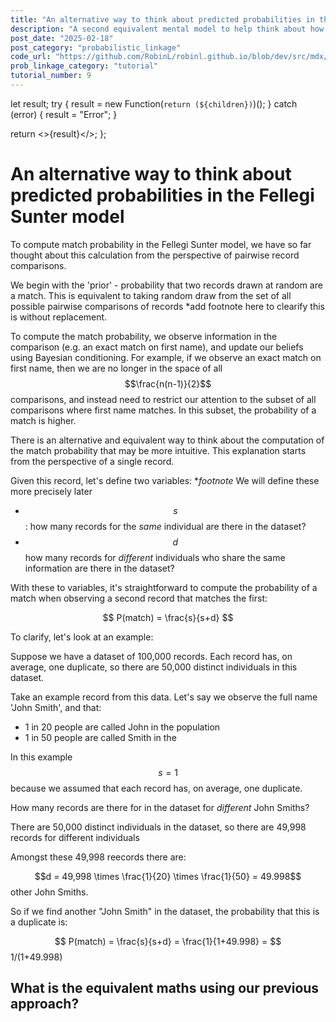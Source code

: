 ```yaml
---
title: "An alternative way to think about predicted probabilities in the Fellegi Sunter model"
description: "A second equivalent mental model to help think about how we arrive at predicted probabilities in the Fellegi Sunter model"
post_date: "2025-02-18"
post_category: "probabilistic_linkage"
code_url: "https://github.com/RobinL/robinl.github.io/blob/dev/src/mdx/alternative_prob_random_match.mdx"
prob_linkage_category: "tutorial"
tutorial_number: 9
---
```





  let result;
  try {
    result = new Function(`return (${children})`)();
  } catch (error) {
    result = "Error";
  }

  return <>{result}</>;
};


# An alternative way to think about predicted probabilities in the Fellegi Sunter model

To compute match probability in the Fellegi Sunter model, we have so far thought about this calculation from the perspective of pairwise record comparisons.

We begin with the 'prior' - probability that two records drawn at random are a match.  This is equivalent to taking random draw from the set of all possible pairwise comparisons of records *add footnote here to clearify this is without replacement.

To compute the match probability, we observe information in the comparison (e.g. an exact match on first name), and update our beliefs using Bayesian conditioning. For example, if we observe an exact match on first name, then we are no longer in the space of all $$\frac{n(n-1)}{2}$$ comparisons, and instead need to restrict our attention to the subset of all comparisons where first name matches. In this subset, the probability of a match is higher.

There is an alternative and equivalent way to think about the computation of the match probability that may be more intuitive.  This explanation starts from the perspective of a single record.

Given this record, let's define two variables: **footnote* We will define these more precisely later

- $$s$$: how many records for the _same_ individual are there in the dataset?
- $$d$$ how many records for _different_ individuals who share the same information are there in the dataset?

With these to variables, it's straightforward to compute the probability of a match when observing a second record that matches the first:

$$
P(match) = \frac{s}{s+d}
$$

To clarify, let's look at an example:

Suppose we have a dataset of 100,000 records.  Each record has, on average, one duplicate, so there are 50,000 distinct individuals in this dataset.

Take an example record from this data.  Let's say we observe the full name 'John Smith', and that:

- 1 in 20 people are called John in the population
- 1 in 50 people are called Smith in the

In this example $$s = 1$$ because we assumed that each record has, on average, one duplicate.

How many records are there for in the dataset for _different_ John Smiths?

There are 50,000 distinct individuals in the dataset, so there are 49,998 records for different individuals

Amongst these 49,998 reecords there are:

$$d = 49,998 \times \frac{1}{20} \times \frac{1}{50} = 49.998$$ other John Smiths.

So if we find another "John Smith" in the dataset, the probability that this is a duplicate is:

$$ P(match) = \frac{s}{s+d} = \frac{1}{1+49.998} = $$ <Calc>1/(1+49.998)</Calc>







## What is the equivalent maths using our previous approach?



